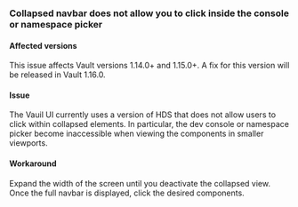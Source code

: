 ### Collapsed navbar does not allow you to click inside the console or namespace picker

#### Affected versions

This issue affects Vault versions 1.14.0+ and 1.15.0+. A fix for this version will be released in Vault 1.16.0.

#### Issue

The Vauil UI currently uses a version of HDS that does not allow users to click
within collapsed elements. In particular, the dev console or namespace picker
become inaccessible when viewing the components in smaller viewports.

#### Workaround

Expand the width of the screen until you deactivate the collapsed view. Once the full navbar is displayed, click the desired components.